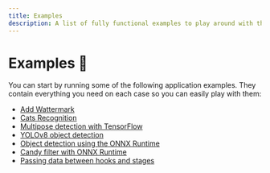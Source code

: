 ```yaml
---
title: Examples
description: A list of fully functional examples to play around with the Pipeless computer vision framework.
---
```


# Examples 🌟

You can start by running some of the following application examples. They contain everything you need on each case so you can easily play with them:

- [Add Wattermark](/v1/examples/wattermark)
- [Cats Recognition](/v1/examples/cats)
- [Multipose detection with TensorFlow](/v1/examples/tf-pose)
- [YOLOv8 object detection](/v1/examples/yolov8)
- [Object detection using the ONNX Runtime](/v1/examples/onnx-yolo)
- [Candy filter with ONNX Runtime](/v1/examples/onnx-candy)
- [Passing data between hooks and stages](/v1/examples/custom-data)
